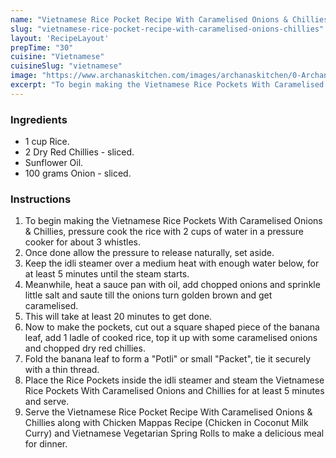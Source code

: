---
name: "Vietnamese Rice Pocket Recipe With Caramelised Onions & Chillies"
slug: "vietnamese-rice-pocket-recipe-with-caramelised-onions-chillies"
layout: 'RecipeLayout'
prepTime: "30"
cuisine: "Vietnamese"
cuisineSlug: "vietnamese"
image: "https://www.archanaskitchen.com/images/archanaskitchen/0-Archanas-Kitchen-Recipes/2018/Article-2018/Vietnamese_Rice_Pockets_with_Caramelised_Onions_and_Red_Chillies_Recipe-2_1600.jpg"
excerpt: "To begin making the Vietnamese Rice Pockets With Caramelised Onions  Chillies, pressure cook the rice with 2 cups of water in a pressure cooker for about 3 whistles"
---

### Ingredients

- 1 cup Rice.
- 2 Dry Red Chillies - sliced.
- Sunflower Oil.
- 100 grams Onion - sliced.

### Instructions

1. To begin making the Vietnamese Rice Pockets With Caramelised Onions & Chillies, pressure cook the rice with 2 cups of water in a pressure cooker for about 3 whistles.
1. Once done allow the pressure to release naturally, set aside.
1. Keep the idli steamer over a medium heat with enough water below, for at least 5 minutes until the steam starts.
1. Meanwhile, heat a sauce pan with oil, add chopped onions and sprinkle little salt and saute till the onions turn golden brown and get caramelised.
1. This will take at least 20 minutes to get done.
1. Now to make the pockets, cut out a square shaped piece of the banana leaf, add 1 ladle of cooked rice, top it up with some caramelised onions and chopped dry red chillies.
1. Fold the banana leaf to form a "Potli" or small "Packet", tie it securely with a thin thread.
1. Place the Rice Pockets inside the idli steamer and steam the Vietnamese Rice Pockets With Caramelised Onions and Chillies for at least 5 minutes and serve.
1. Serve the Vietnamese Rice Pocket Recipe With Caramelised Onions & Chillies along with Chicken Mappas Recipe (Chicken in Coconut Milk Curry) and Vietnamese Vegetarian Spring Rolls to make a delicious meal for dinner.
